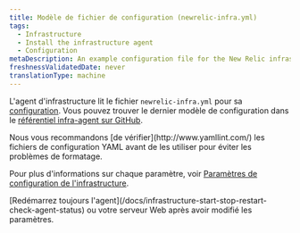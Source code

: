 ```yaml
---
title: Modèle de fichier de configuration (newrelic-infra.yml)
tags:
  - Infrastructure
  - Install the infrastructure agent
  - Configuration
metaDescription: An example configuration file for the New Relic infrastructure agent.
freshnessValidatedDate: never
translationType: machine
---
```


L'agent d'infrastructure lit le fichier `newrelic-infra.yml` pour sa [configuration](/docs/infrastructure/install-configure-infrastructure/configuration/configure-infrastructure-agent). Vous pouvez trouver le dernier modèle de configuration dans le [référentiel infra-agent sur GitHub](https://github.com/newrelic/infrastructure-agent/blob/master/assets/examples/infrastructure/newrelic-infra-template.yml.example).

<Callout variant="tip">
  Nous vous recommandons [de vérifier](http://www.yamllint.com/) les fichiers de configuration YAML avant de les utiliser pour éviter les problèmes de formatage.
</Callout>

Pour plus d'informations sur chaque paramètre, voir [Paramètres de configuration de l'infrastructure](/docs/infrastructure/install-configure-manage-infrastructure/configuration/infrastructure-configuration-settings).

<Callout variant="important">
  [Redémarrez toujours l'agent](/docs/infrastructure-start-stop-restart-check-agent-status) ou votre serveur Web après avoir modifié les paramètres.
</Callout>